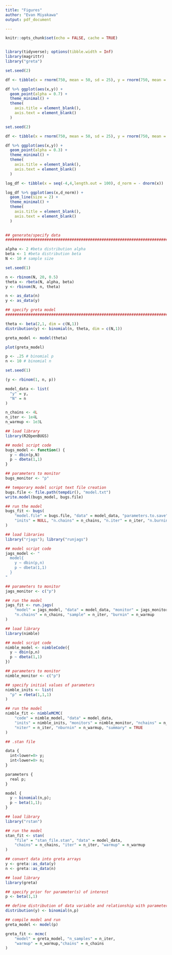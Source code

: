 ```yaml
---
title: "Figures"
author: "Evan Miyakawa"
output: pdf_document

---
```


```r
knitr::opts_chunk$set(echo = FALSE, cache = TRUE)



```

```r
library(tidyverse); options(tibble.width = Inf)
library(magrittr)
library("greta")
```


```r
set.seed(2)

df <- tibble(x = rnorm(750, mean = 50, sd = 25), y = rnorm(750, mean = x * 1.2, sd = 5))

df %>% ggplot(aes(x,y)) +
  geom_point(alpha = 0.7) + 
  theme_minimal() + 
  theme(
    axis.title = element_blank(),
    axis.text = element_blank()
  )
```


```r
set.seed(2)

df <- tibble(x = rnorm(750, mean = 50, sd = 25), y = rnorm(750, mean = x * 1.2, sd = 5))

df %>% ggplot(aes(x,y)) +
  geom_point(alpha = 0.3) + 
  theme_minimal() + 
  theme(
    axis.title = element_blank(),
    axis.text = element_blank()
  )
```

```r

log_df <- tibble(x = seq(-4,4,length.out = 100), d_norm = - dnorm(x))

log_df %>% ggplot(aes(x,d_norm)) + 
  geom_line(size = 2) + 
  theme_minimal() + 
  theme(
    axis.title = element_blank(),
    axis.text = element_blank()
  )
  

```

```r

## generate/specify data
################################################################################

alpha <- 2 #beta distribution alpha
beta <- 1 #beta distribution beta
N <- 10 # sample size

set.seed(1)

n <- rbinom(N, 20, 0.5)
theta <- rbeta(N, alpha, beta)
y <- rbinom(N, n, theta)

n <- as_data(n)
y <- as_data(y)

## specify greta model
################################################################################

theta <- beta(2,1, dim = c(N,1))
distribution(y) <- binomial(n, theta, dim = c(N,1))

greta_model <- model(theta)

plot(greta_model)


```

```r
p <- .25 # binomial p 
n <- 10 # binomial n

set.seed(1)

(y <- rbinom(1, n, p))

model_data <- list(
  "y" = y,
  "N" = n 
)
```

```r
n_chains <- 4L
n_iter <- 1e4L
n_warmup <- 1e3L
```

```r
## load library
library(R2OpenBUGS)

## model script code
bugs_model <- function() {
  y ~ dbin(p,N)
  p ~ dbeta(1,1)
}

## parameters to monitor
bugs_monitor <- "p"

## temporary model script text file creation
bugs.file <- file.path(tempdir(), "model.txt")
write.model(bugs_model, bugs.file)

## run the model
bugs_fit <- bugs(
    "model.file" = bugs.file, "data" = model_data, "parameters.to.save" = bugs_monitor, 
    "inits" = NULL, "n.chains" = n_chains, "n.iter" = n_iter, "n.burnin" = n_warmup
)
```

```r
## load libraries
library("rjags"); library("runjags")

## model script code
jags_model <- "
  model{
    y ~ dbin(p,n)
    p ~ dbeta(1,1)
  }
"

## parameters to monitor
jags_monitor <- c("p")

## run the model
jags_fit <- run.jags(
    "model" = jags_model, "data" = model_data, "monitor" = jags_monitor, 
    "n.chains" = n_chains, "sample" = n_iter, "burnin" = n_warmup
) 
```

```r
## load library
library(nimble)

## model script code
nimble_model <- nimbleCode({
  y ~ dbin(p,n)
  p ~ dbeta(1,1)
})

## parameters to monitor
nimble_monitor <- c("p")

## specify initial values of parameters
nimble_inits <- list(
  "p" = rbeta(1,1,1)
)

## run the model
nimble_fit <- nimbleMCMC(
    "code" = nimble_model, "data" = model_data, 
    "inits" = nimble_inits, "monitors" = nimble_monitor, "nchains" = n_chains, 
    "niter" = n_iter, "nburnin" = n_warmup, "summary" = TRUE
)
```

```r
## .stan file

data {
  int<lower=0> y;
  int<lower=0> n;
}

parameters {
  real p;                
}

model {
  y ~ binomial(n,p);
  p ~ beta(1,1);
}
```

```r
## load library
library("rstan")

## run the model
stan_fit <- stan(
    "file" = "stan_file.stan", "data" = model_data, 
    "chains" = n_chains, "iter" = n_iter, "warmup" = n_warmup
)

```

```r
## convert data into greta arrays
y <- greta::as_data(y)
n <- greta::as_data(n)
```

```r
## load library
library(greta)

## specify prior for parameter(s) of interest
p <- beta(1,1)

## define distribution of data variable and relationship with parameter
distribution(y) <- binomial(n,p)

## compile model and run
greta_model <- model(p)

```

```r
greta_fit <- mcmc(
    "model" = greta_model, "n_samples" = n_iter,
    "warmup" = n_warmup,"chains" = n_chains
)

```


